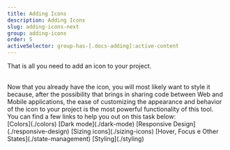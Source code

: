 ```yaml
---
title: Adding Icons
description: Adding Icons
slug: adding-icons-next
group: adding-icons
order: 5
activeSelector: group-has-[.docs-adding]:active-content
---
```



That is all you need to add an icon to your project.

<br />
Now that you already have the icon, you will most likely want to style it because, after the possibility
that <RocketIconsTextDefault /> brings in sharing code between Web and Mobile applications, the ease
of customizing the appearance and behavior of the icon to your project is the most powerful functionality
of this tool.
<br />
You can find a few links to help you out on this task below:
<br />
[Colors](./colors)  
[Dark mode](./dark-mode)  
[Responsive Design](./responsive-design)  
[Sizing icons](./sizing-icons)  
[Hover, Focus e Other States](./state-management)  
[Styling](./styling)
